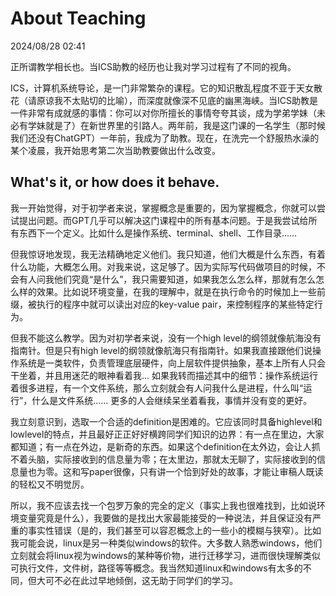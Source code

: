 # About Teaching

2024/08/28 02:41

正所谓教学相长也。当ICS助教的经历也让我对学习过程有了不同的视角。

ICS，计算机系统导论，是一门非常繁杂的课程。它的知识散乱程度不亚于天女散花（请原谅我不太贴切的比喻），而深度就像深不见底的幽黑海峡。当ICS助教是一件非常有成就感的事情：你可以对你所擅长的事情夸夸其谈，成为学弟学妹（未必有学妹就是了）在新世界里的引路人。两年前，我是这门课的一名学生（那时候我们还没有ChatGPT）一年前，我成为了助教。现在，在洗完一个舒服热水澡的某个凌晨，我开始思考第二次当助教要做出什么改变。


## What's it, or how does it behave.
我一开始觉得，对于初学者来说，掌握概念是重要的，因为掌握概念，你就可以尝试提出问题。而GPT几乎可以解决这门课程中的所有基本问题。于是我尝试给所有东西下一个定义。比如什么是操作系统、terminal、shell、工作目录……

但我惊讶地发现，我无法精确地定义他们。我只知道，他们大概是什么东西，有着什么功能，大概怎么用。对我来说，这足够了。因为实际写代码做项目的时候，不会有人问我他们究竟“是什么”，我只需要知道，如果我怎么怎么样，那就有怎么怎么样的效果。比如说环境变量，在我的理解中，就是在执行命令的时候加上一些前缀，被执行的程序中就可以读出对应的key-value pair，来控制程序的某些特定行为。 

但我不能这么教学。因为对初学者来说，没有一个high level的纲领就像航海没有指南针。但是只有high level的纲领就像航海只有指南针。如果我直接跟他们说操作系统是一类软件，负责管理底层硬件，向上层软件提供抽象，基本上所有人只会干坐着，并且用迷茫的眼神看着我… 如果我转而描述其中的细节：操作系统运行着很多进程，有一个文件系统，那么立刻就会有人问我什么是进程，什么叫“运行”，什么是文件系统…… 更多的人会继续呆坐着看我，事情并没有变的更好。

我立刻意识到，选取一个合适的definition是困难的。它应该同时具备highlevel和lowlevel的特点，并且最好正正好好横跨同学们知识的边界：有一点在里边，大家都知道；有一点在外边，是新奇的东西。如果这个definition在太外边，会让人抓不着头脑，实际接收到的信息量为零；在太里边，那就太无聊了，实际接收到的信息量也为零。这和写paper很像，只有讲一个恰到好处的故事，才能让审稿人既读的轻松又不明觉厉。

所以，我不应该去找一个包罗万象的完全的定义（事实上我也很难找到，比如说环境变量究竟是什么），我要做的是找出大家最能接受的一种说法，并且保证没有严重的事实性错误（是的，我们甚至可以容忍概念上的一些小的模糊与狭窄）。比如我可能会说，linux是另一种类似windows的软件。大多数人熟悉windows，他们立刻就会将linux视为windows的某种等价物，进行迁移学习，进而很快理解类似可执行文件，文件树，路径等等概念。我当然知道linux和windows有太多的不同，但大可不必在此过早地倾倒，这无助于同学们的学习。


